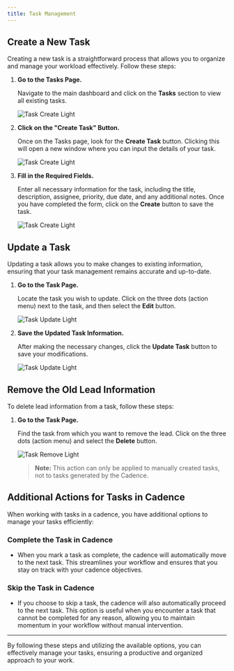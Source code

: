 ```yaml
---
title: Task Management
---
```


## Create a New Task

Creating a new task is a straightforward process that allows you to organize and manage your workload effectively. Follow these steps:

1. **Go to the Tasks Page.**

   Navigate to the main dashboard and click on the **Tasks** section to view all existing tasks.

   <img
     className="ml-16 block rounded-2xl shadow-lg"
     src="/images/task-create-001.png"
     alt="Task Create Light"
   />

2. **Click on the "Create Task" Button.**

   Once on the Tasks page, look for the **Create Task** button. Clicking this will open a new window where you can input the details of your task.

   <img
     className="ml-16 block rounded-2xl shadow-lg"
     src="/images/task-create-002.png"
     alt="Task Create Light"
   />

3. **Fill in the Required Fields.**

   Enter all necessary information for the task, including the title, description, assignee, priority, due date, and any additional notes. Once you have completed the form, click on the **Create** button to save the task.

   <img
     className="ml-16 block rounded-2xl shadow-lg"
     src="/images/task-create-003.png"
     alt="Task Create Light"
   />

## Update a Task

Updating a task allows you to make changes to existing information, ensuring that your task management remains accurate and up-to-date.

1. **Go to the Task Page.**

   Locate the task you wish to update. Click on the three dots (action menu) next to the task, and then select the **Edit** button.

   <img
     className="ml-16 block rounded-2xl shadow-lg"
     src="/images/task-update-001.png"
     alt="Task Update Light"
   />

2. **Save the Updated Task Information.**

   After making the necessary changes, click the **Update Task** button to save your modifications.

   <img
     className="ml-16 block rounded-2xl shadow-lg"
     src="/images/task-update-002.png"
     alt="Task Update Light"
   />

## Remove the Old Lead Information

To delete lead information from a task, follow these steps:

1. **Go to the Task Page.**

   Find the task from which you want to remove the lead. Click on the three dots (action menu) and select the **Delete** button.

   <img
     className="ml-16 block rounded-2xl shadow-lg"
     src="/images/task-delete-001.png"
     alt="Task Remove Light"
   />

   > **Note:** This action can only be applied to manually created tasks, not to tasks generated by the Cadence.

## Additional Actions for Tasks in Cadence

When working with tasks in a cadence, you have additional options to manage your tasks efficiently:

### Complete the Task in Cadence

- When you mark a task as complete, the cadence will automatically move to the next task. This streamlines your workflow and ensures that you stay on track with your cadence objectives.

### Skip the Task in Cadence

- If you choose to skip a task, the cadence will also automatically proceed to the next task. This option is useful when you encounter a task that cannot be completed for any reason, allowing you to maintain momentum in your workflow without manual intervention.

---

By following these steps and utilizing the available options, you can effectively manage your tasks, ensuring a productive and organized approach to your work.
